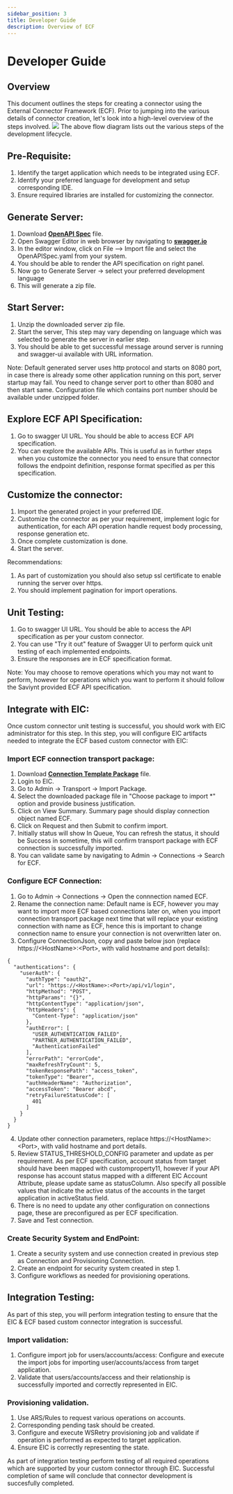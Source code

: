 ```yaml
---
sidebar_position: 3
title: Developer Guide
description: Overview of ECF
---
```

# Developer Guide

## Overview
This document outlines the steps for creating a connector using the External Connector Framework (ECF). Prior to jumping into the various details of connector creation, let's look into a high-level overview of the steps involved.
![](../../../../static/img/DeveloperFlow.PNG)
The above flow diagram lists out the various steps of the development lifecycle.


## Pre-Requisite:

1.	Identify the target application which needs to be integrated using ECF.
2.	Identify your preferred language for development and setup corresponding IDE.
3.	Ensure required libraries are installed for customizing the connector.

## Generate Server:

1.	Download <b>[OpenAPI Spec](https://github.com/saviynt/ExternalConnectorFramework-APISpec/blob/main/spec/OpenAPISpec.yaml)</b> file.
2.	Open Swagger Editor in web browser by navigating to <b>[swagger.io](https://editor.swagger.io/)</b>
3.	In the editor window, click on File --> Import file and select the OpenAPISpec.yaml from your system.
4.	You should be able to render the API specification on right panel.
5.	Now go to Generate Server -> select your preferred development language
6.	This will generate a zip file.

## Start Server:

1.	Unzip the downloaded server zip file.
2.	Start the server, This step may vary depending on language which was selected to generate the server in earlier step. 
3.	You should be able to get successful message around server is running and swagger-ui available with URL information.

Note: Default generated server uses http protocol and starts on 8080 port, in case there is already some other application running on this port, server startup may fail. You need to change server port to other than 8080 and then start same. Configuration file which contains port number should be available under unzipped folder.

## Explore ECF API Specification:

1.	Go to swagger UI URL. You should be able to access ECF API specification.
2.	You can explore the available APIs. This is useful as in further steps when you customize the connector you need to ensure that connector follows the endpoint definition, response format specified as per this specification.

## Customize the connector:

1. Import the generated project in your preferred IDE.
2. Customize the connector as per your requirement, implement logic for authentication, for each API operation handle request body processing, response generation etc.
3. Once complete customization is done.
4. Start the server.

Recommendations:
1. As part of customization you should also setup ssl certificate to enable running the server over https. 
2. You should implement pagination for import operations.

## Unit Testing:

1. Go to swagger UI URL. You should be able to access the API specification as per your custom connector.
2. You can use "Try it out" feature of Swagger UI to perform quick unit testing of each implemented endpoints. 
3. Ensure the responses are in ECF specification format.

Note: You may choose to remove operations which you may not want to perform, however for operations which you want to perform it should follow the Saviynt provided ECF API specification.

## Integrate with EIC:

Once custom connector unit testing is successful, you should work with EIC administrator for this step. In this step, you will configure EIC artifacts needed to integrate the ECF based custom connector with EIC:

### Import ECF connection transport package:
1. Download <b>[Connection Template Package](https://github.com/saviynt/ExternalConnectorFramework-APISpec/blob/main/connection_template/transport_admin_2024-05-07_10-01-23(UTC).zip)</b> file.
2. Login to EIC.
3. Go to Admin -> Transport -> Import Package.
4. Select the downloaded package file in "Choose package to import *" option and provide business justification.
5. Click on View Summary. Summary page should display connection object named ECF.
6. Click on Request and then Submit to confirm import.
7. Initially status will show In Queue, You can refresh the status, it should be Success in sometime, this will confirm transport package with ECF connection is successfully imported.
8. You can validate same by navigating to Admin -> Connections -> Search for ECF.

### Configure ECF Connection:
1. Go to Admin -> Connections -> Open the connnection named ECF.
2. Rename the connection name: Default name is ECF, however you may want to import more ECF based connections later on, when you import connection transport package next time that will replace your existing connection with name as ECF, hence this is important to change connection name to ensure your connection is not overwritten later on.
3. Configure ConnectionJson, copy and paste below json (replace https://\<HostName\>:\<Port\>, with valid hostname and port details):
```
{
  "authentications": {
    "userAuth": {
      "authType": "oauth2",
      "url": "https://<HostName>:<Port>/api/v1/login",
      "httpMethod": "POST",
      "httpParams": "{}",
      "httpContentType": "application/json",
      "httpHeaders": {
        "Content-Type": "application/json"
      },
      "authError": [
        "USER_AUTHENTICATION_FAILED",
        "PARTNER_AUTHENTICATION_FAILED",
        "AuthenticationFailed"
      ],
      "errorPath": "errorCode",
      "maxRefreshTryCount": 5,
      "tokenResponsePath": "access_token",
      "tokenType": "Bearer",
      "authHeaderName": "Authorization",
      "accessToken": "Bearer abcd",
      "retryFailureStatusCode": [
        401
      ]
    }
  }
}
```
4. Update other connection parameters, replace https://\<HostName\>:\<Port\>, with valid hostname and port details.
5. Review STATUS_THRESHOLD_CONFIG parameter and update as per requirement. As per ECF specification, account status from target should have been mapped with customproperty11, however if your API response has account status mapped with a different EIC Account Attribute, please update same as statusColumn. Also specify all possible values that indicate the active status of the accounts in the target application in activeStatus field. 
6. There is no need to update any other configuration on connections page, these are preconfigured as per ECF specification.
7. Save and Test connection.

### Create Security System and EndPoint:
1. Create a security system and use connection created in previous step as Connection and Provisioning Connection.
2. Create an endpoint for security system created in step 1.
3. Configure workflows as needed for provisioning operations.

## Integration Testing:

As part of this step, you will perform integration testing to ensure that the EIC & ECF based custom connector integration is successful.

### Import validation:
1. Configure import job for users/accounts/access: Configure and execute the import jobs for importing user/accounts/access from target application.
2. Validate that users/accounts/access and their relationship is successfully imported and correctly represented in EIC.

### Provisioning validation.
1. Use ARS/Rules to request various operations on accounts. 
2. Corresponding pending task should be created.
3. Configure and execute WSRetry provisioning job and validate if operation is performed as expected to target application.
4. Ensure EIC is correctly representing the state.

As part of integration testing perform testing of all required operations which are supported by your custom connector through EIC. Successful completion of same will conclude that connector development is succesfully completed.
